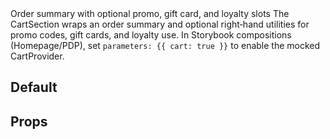 
<Meta title="Sections/Cart/Docs" of={CartSectionStories} />

<Title>Cart Section</Title>
<Subtitle>Order summary with optional promo, gift card, and loyalty slots</Subtitle>

<Description>
The CartSection wraps an order summary and optional right‑hand utilities for promo codes, gift cards, and loyalty use.
In Storybook compositions (Homepage/PDP), set <code>parameters: {{ cart: true }}</code> to enable the mocked CartProvider.
</Description>

## Default
<Canvas>
  <Story id="packages-ui-src-components-cms-blocks-cartsection--default" />
</Canvas>

## Props
